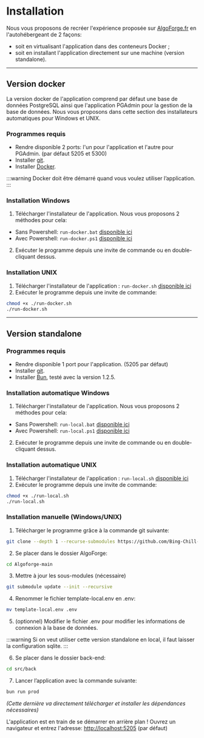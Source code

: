 # Installation

Nous vous proposons de recréer l'expérience proposée sur [AlgoForge.fr](https://algoforge.fr) en l'autohébergeant de 2 façons:
- soit en virtualisant l'application dans des conteneurs Docker ;
- soit en installant l'application directement sur une machine (version standalone).

---

## Version docker

La version docker de l'application comprend par défaut une base de données PostgreSQL ainsi que l'application PGAdmin pour la gestion de la base de données. Nous vous proposons dans cette section des installateurs automatiques pour Windows et UNIX.

### Programmes requis

- Rendre disponible 2 ports: l'un pour l'application et l'autre pour PGAdmin. (par défaut 5205 et 5300)
- Installer [git](https://git-scm.com/downloads).
- Installer [Docker](https://docker.com).

:::warning
Docker doit être démarré quand vous voulez utiliser l’application.
:::

### Installation Windows

1. Télécharger l'installateur de l'application. Nous vous proposons 2 méthodes pour cela:

- Sans Powershell: `run-docker.bat` [disponible ici](https://github.com/Bing-Chill-inc/Algoforge-main/blob/main/run-docker.bat)
- Avec Powershell: `run-docker.ps1` [disponible ici](https://github.com/Bing-Chill-inc/Algoforge-main/blob/main/run-docker.ps1)

2. Exécuter le programme depuis une invite de commande ou en double-cliquant dessus.

### Installation UNIX

1. Télécharger l'installateur de l'application : `run-docker.sh` [disponible ici](https://github.com/Bing-Chill-inc/Algoforge-main/blob/main/run-docker.sh)
2. Exécuter le programme depuis une invite de commande:

```bash
chmod +x ./run-docker.sh
./run-docker.sh
```

---

## Version standalone

### Programmes requis

- Rendre disponible 1 port pour l'application. (5205 par défaut)
- Installer [git](https://git-scm.com/downloads).
- Installer [Bun](https://bun.sh), testé avec la version 1.2.5.

### Installation automatique Windows

1. Télécharger l'installateur de l'application. Nous vous proposons 2 méthodes pour cela:

- Sans Powershell: `run-local.bat` [disponible ici](https://github.com/Bing-Chill-inc/Algoforge-main/blob/main/run-local.bat)
- Avec Powershell: `run-local.ps1` [disponible ici](https://github.com/Bing-Chill-inc/Algoforge-main/blob/main/run-local.ps1)

2. Exécuter le programme depuis une invite de commande ou en double-cliquant dessus.

### Installation automatique UNIX

1. Télécharger l'installateur de l'application : `run-local.sh` [disponible ici](https://github.com/Bing-Chill-inc/Algoforge-main/blob/main/run-local.sh)
2. Exécuter le programme depuis une invite de commande:

```bash
chmod +x ./run-local.sh
./run-local.sh
```

### Installation manuelle (Windows/UNIX)

1. Télécharger le programme grâce à la commande git suivante:

```bash
git clone --depth 1 --recurse-submodules https://github.com/Bing-Chill-inc/Algoforge-main.git
```

2. Se placer dans le dossier AlgoForge:

```bash
cd Algoforge-main
```

3. Mettre à jour les sous-modules (nécessaire)

```bash
git submodule update --init --recursive
```

4. Renommer le fichier template-local.env en .env:

```bash
mv template-local.env .env
```

5. (optionnel) Modifier le fichier .env pour modifier les informations de connexion à la base de données.

:::warning
Si on veut utiliser cette version standalone en local, il faut laisser la configuration sqlite.
:::

6. Se placer dans le dossier back-end:

```bash
cd src/back
```

7. Lancer l’application avec la commande suivante:

```bash
bun run prod
```

_(Cette dernière va directement télécharger et installer les dépendances nécessaires)_

L'application est en train de se démarrer en arrière plan ! Ouvrez un navigateur et entrez l'adresse: [http://localhost:5205](http://localhost:5205) (par défaut)
